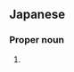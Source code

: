 ==Japanese==
{{ja-kanjitab|慧|子}}

===Proper noun===
{{ja-pos|proper|さとこ}}

# {{given name|female|lang=ja|sort=さとこ}}